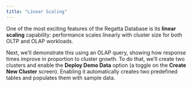 ---
title: "Linear Scaling"
---

One of the most exciting features of the Regatta Database is its **linear scaling** capability: performance scales linearly with cluster size for both OLTP and OLAP workloads.

Next, we’ll demonstrate this using an OLAP query, showing how response times improve in proportion to cluster growth. To do that, we’ll create two clusters and enable the **Deploy Demo Data** option (a toggle on the **Create New Cluster** screen). Enabling it automatically creates two predefined tables and populates them with sample data.
